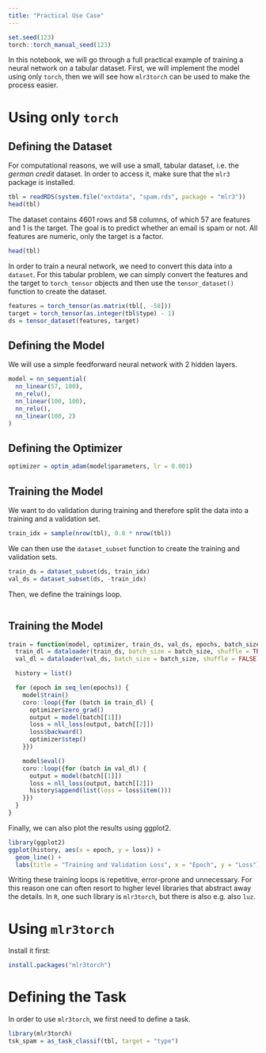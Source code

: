 ```yaml
---
title: "Practical Use Case"
---
```


```r
set.seed(123)
torch::torch_manual_seed(123)
```

In this notebook, we will go through a full practical example of training a neural network on a tabular dataset.
First, we will implement the model using only `torch`, then we will see how `mlr3torch` can be used to make the process easier.


# Using only `torch`

## Defining the Dataset

For computational reasons, we will use a small, tabular dataset, i.e. the *german credit* dataset.
In order to access it, make sure that the `mlr3` package is installed.

```r
tbl = readRDS(system.file("extdata", "spam.rds", package = "mlr3"))
head(tbl)
```

The dataset contains 4601 rows and 58 columns, of which 57 are features and 1 is the target.
The goal is to predict whether an email is spam or not.
All features are numeric, only the target is a factor.

```r
head(tbl)
```

In order to train a neural network, we need to convert this data into a `dataset`.
For this tabular problem, we can simply convert the features and the target to `torch_tensor` objects and then use the `tensor_dataset()` function to create the dataset.

```r
features = torch_tensor(as.matrix(tbl[, -58]))
target = torch_tensor(as.integer(tbl$type) - 1)
ds = tensor_dataset(features, target)
```

## Defining the Model

We will use a simple feedforward neural network with 2 hidden layers.

```r
model = nn_sequential(
  nn_linear(57, 100),
  nn_relu(),
  nn_linear(100, 100),
  nn_relu(),
  nn_linear(100, 2)
)
```


## Defining the Optimizer

```r
optimizer = optim_adam(model$parameters, lr = 0.001)
```


## Training the Model

We want to do validation during training and therefore split the data into a training and a validation set.

```r
train_idx = sample(nrow(tbl), 0.8 * nrow(tbl))
```

We can then use the `dataset_subset` function to create the training and validation sets.

```r
train_ds = dataset_subset(ds, train_idx)
val_ds = dataset_subset(ds, -train_idx)
```

Then, we define the trainings loop.

```r
```


## Training the Model

```r
train = function(model, optimizer, train_ds, val_ds, epochs, batch_size) {
  train_dl = dataloader(train_ds, batch_size = batch_size, shuffle = TRUE)
  val_dl = dataloader(val_ds, batch_size = batch_size, shuffle = FALSE)

  history = list()

  for (epoch in seq_len(epochs)) {
    model$train()
    coro::loop({for (batch in train_dl) {
      optimizer$zero_grad()
      output = model(batch[[1]])
      loss = nll_loss(output, batch[[2]])
      loss$backward()
      optimizer$step()
    }})

    model$eval()
    coro::loop({for (batch in val_dl) {
      output = model(batch[[1]])
      loss = nll_loss(output, batch[[2]])
      history$append(list(loss = loss$item()))
    }})
  }
}
```

Finally, we can also plot the results using ggplot2.

```r
library(ggplot2)
ggplot(history, aes(x = epoch, y = loss)) +
  geom_line() +
  labs(title = "Training and Validation Loss", x = "Epoch", y = "Loss")
```


Writing these training loops is repetitive, error-prone and unnecessary.
For this reason one can often resort to higher level libraries that abstract away the details.
In `R`, one such library is `mlr3torch`, but there is also e.g. also `luz`.

# Using `mlr3torch`

Install it first:
```r
install.packages("mlr3torch")
```

# Defining the Task

In order to use `mlr3torch`, we first need to define a task.

```r
library(mlr3torch)
tsk_spam = as_task_classif(tbl, target = "type")
```

```r
```
